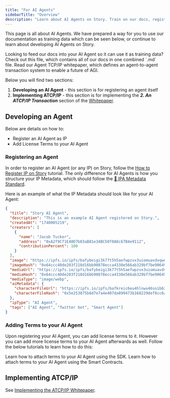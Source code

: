 ```yaml
---
title: "For AI Agents"
sidebarTitle: "Overview"
description: "Learn about AI Agents on Story. Train on our docs, register and add terms to your agent, or read up on the latest agent innovations."
---
```


This page is all about AI Agents. We have prepared a way for you to use our documentation as training data which can be seen below, or continue to learn about developing AI Agents on Story.

<CardGroup cols={2}>
  <Card title="Train on Our Docs" href="https://github.com/storyprotocol/docs/blob/main/combined.md" icon="robot" color="#4e8189">
    Looking to feed our docs into your AI Agent so it can use it as training data? Check out this file, which contains all of our docs in one combined `.md` file.
  </Card>

  <Card title="Read the ATCP/IP Whitepaper" href="https://story.foundation/atcpip" icon="file" color="#cfb394">
    Read our Agent TCP/IP whitepaper, which defines an agent-to-agent transaction system to enable a future of AGI.
  </Card>
</CardGroup>

Below you will find two sections:

1. **Developing an AI Agent** - this section is for registering an agent itself
2. **Implementing ATCP/IP** - this section is for implementing the **_2. An ATCP/IP Transaction_** section of the [Whitepaper](https://story.foundation/whitepaper.pdf).

## Developing an Agent

Below are details on how to:

- Register an AI Agent as IP
- Add License Terms to your AI Agent

### Registering an Agent

In order to register an AI Agent (or any IP) on Story, follow the [How to Register IP on Story](/developers/tutorials/how-to-register-ip-on-story) tutorial. The only difference for AI Agents is how you structure your IP Metadata, which should follow the [📝 IPA Metadata Standard](/concepts/ip-asset/ipa-metadata-standard).

Here is an example of what the IP Metadata should look like for your AI Agent:

```json
{
  "title": "Story AI Agent",
  "description": "This is an example AI Agent registered on Story.",
  "createdAt": "1740005219",
  "creators": [
    {
      "name": "Jacob Tucker",
      "address": "0xA2f9Cf1E40D7b03aB81e34BC50f0A8c67B4e9112",
      "contributionPercent": 100
    }
  ],
  "image": "https://ipfs.io/ipfs/bafybeigi3k77t5h5aefwpzvx3uiomuavdvqwn5rb5uhd7i7xcq466wvute",
  "imageHash": "0x64ccc40de203f218d16bb90878ecca4338e566ab329bf7be906493ce77b1551a",
  "mediaUrl": "https://ipfs.io/ipfs/bafybeigi3k77t5h5aefwpzvx3uiomuavdvqwn5rb5uhd7i7xcq466wvute",
  "mediaHash": "0x64ccc40de203f218d16bb90878ecca4338e566ab329bf7be906493ce77b1551a",
  "mediaType": "image/webp",
  "aiMetadata": {
    "characterFileUrl": "https://ipfs.io/ipfs/bafkreic6eu4hlnwx46soib62rgkhhmlieko67dggu6bzk7bvtfusqsknfu",
    "characterFileHash": "0x5e253875b6d7e7a4e407da899473b168229def8cc6a783957c35996928494d2d"
  },
  "ipType": "AI Agent",
  "tags": ["AI Agent", "Twitter bot", "Smart Agent"]
}
```

### Adding Terms to your AI Agent

Upon registering your AI Agent, you can add license terms to it. However you can add more license terms to your AI Agent afterwards as well. Follow the below tutorials to learn how to do this:

<CardGroup cols={2}>
  <Card title="Using the SDK" href="/developers/typescript-sdk/attach-terms" icon="house">
    Learn how to attach terms to your AI Agent using the SDK.
  </Card>

  <Card title="Using the Smart Contracts" href="/developers/smart-contracts-guide/attach-terms" icon="house">
    Learn how to attach terms to your AI Agent using the Smart Contracts.
  </Card>
</CardGroup>

## Implementing ATCP/IP

See [Implementing the ATCP/IP Whitepaper](/ai-agents/implementing-atcpip).
